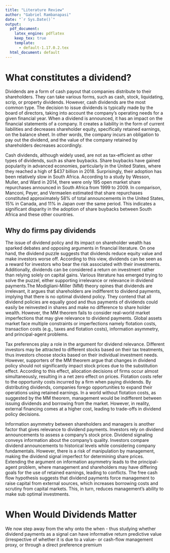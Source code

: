 ```yaml
---
title: "Literature Review"
author: "Gabriel Rambanapasi"
date: "`r Sys.Date()`"
output:
  pdf_document:
    latex_engine: pdflatex
    keep_tex: true
    template:
      - default-1.17.0.2.tex
  html_document: default
---
```



# What constitutes a dividend?


Dividends are a form of cash payout that companies distribute to their shareholders. They can take various forms, such as cash, stock, liquidating, scrip, or property dividends. However, cash dividends are the most common type. The decision to issue dividends is typically made by the board of directors, taking into account the company's operating needs for a given financial year. When a dividend is announced, it has an impact on the financial statements of a company. It creates a liability in the form of current liabilities and decreases shareholder equity, specifically retained earnings, on the balance sheet. In other words, the company incurs an obligation to pay out the dividend, and the value of the company retained by shareholders decreases accordingly.

Cash dividends, although widely used, are not as tax-efficient as other types of dividends, such as share buybacks. Share buybacks have gained popularity in advanced economies, particularly in the United States, where they reached a high of $437 billion in 2018. Surprisingly, their adoption has been relatively slow in South Africa. According to a study by Wesson, Muller, and Ward in 2014, there were only 195 open market share repurchases announced in South Africa from 1999 to 2009. In comparison, Manconi, Peyer, and Vermaelen estimated that share repurchases constituted approximately 58% of total announcements in the United States, 15% in Canada, and 11% in Japan over the same period. This indicates a significant disparity in the adoption of share buybacks between South Africa and these other countries. 


## Why do firms pay dividends

The issue of dividend policy and its impact on shareholder wealth has sparked debates and opposing arguments in financial literature. On one hand, the dividend puzzle suggests that dividends reduce equity value and make investors worse off. According to this view, dividends can be seen as a reward for investors who bear the risk associated with their investments. Additionally, dividends can be considered a return on investment rather than relying solely on capital gains. Various literature has emerged trying to solve the puzzel, either supporting irrelevance or relevance in dividend payments.The Modigliani-Miller (MM) theory opines that dividends are irrelevant, it argues that shareholders are indifferent to dividend payments, implying that there is no optimal dividend policy. They contend that all dividend policies are equally good and thus payments of dividends could easily be reinvested in shares and make no difference to share holder wealth. However, the MM theorem fails to consider real-world market imperfections that may give relevance to dividend payments. Global assets market face multiple constraints or imperfections namely flotation costs, transaction costs (e.g., taxes and flotation costs), information asymmetry, and principal-agent problems. 

Tax preferences play a role in the argument for dividend relevance. Different investors may be attracted to different stocks based on their tax treatments, thus investors choose stocks based on their individual investment needs. However, supporters of the MM theorem argue that changes in dividend policy should not significantly impact stock prices due to the substitution effect. According to this effect, allocation decisions of firms occur almost simultaneously, resulting in a net zero effect on prices. Flotation costs refer to the opportunity costs incurred by a firm when paying dividends. By distributing dividends, companies forego opportunities to expand their operations using retained earnings. In a world without flotation costs, as suggested by the MM theorem, management would be indifferent between issuing dividends and borrowing from the market. However, in reality, external financing comes at a higher cost, leading to trade-offs in dividend policy decisions. 

Information asymmetry between shareholders and managers is another factor that gives relevance to dividend payments. Investors rely on dividend announcements to assess a company's stock price. Dividend signaling conveys information about the company's quality. Investors compare dividend announcements to historical levels while considering company fundamentals. However, there is a risk of manipulation by management, making the dividend signal imperfect for determining share prices. Extending the argument on information asymmetry leads to the principal-agent problem, where management and shareholders may have differing goals for the use of retained earnings, leading to conflicts. The free cash flow hypothesis suggests that dividend payments force management to raise capital from external sources, which increases borrowing costs and scrutiny from capital markets. This, in turn, reduces management's ability to make sub optimal investments.
  

# When Would Dividends Matter 

We now step away from the why onto the when - thus studying whether dividend payments as a signal can have informative return predictive value (irrespective of whether it is due to a value- or cash-flow management proxy, or through a direct preference premium





